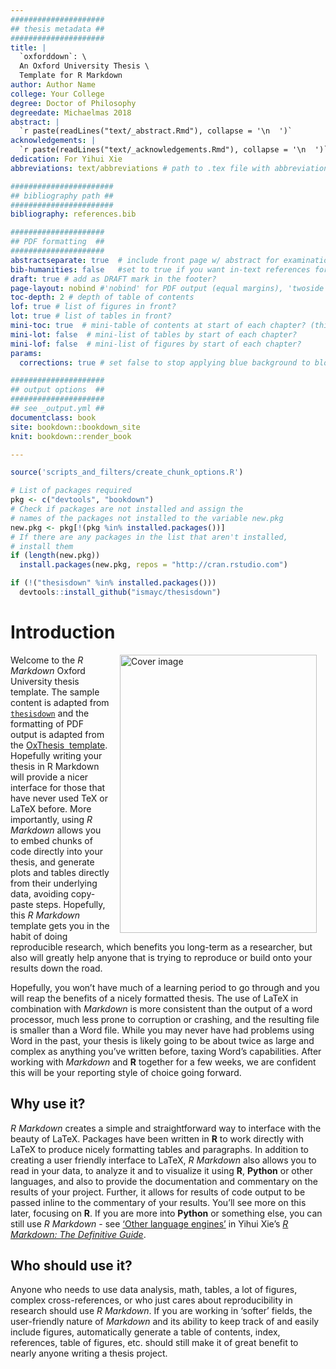 ```yaml
---
#####################
## thesis metadata ##
#####################
title: |
  `oxforddown`: \
  An Oxford University Thesis \
  Template for R Markdown
author: Author Name
college: Your College
degree: Doctor of Philosophy
degreedate: Michaelmas 2018
abstract: |
  `r paste(readLines("text/_abstract.Rmd"), collapse = '\n  ')`
acknowledgements: |
  `r paste(readLines("text/_acknowledgements.Rmd"), collapse = '\n  ')`
dedication: For Yihui Xie
abbreviations: text/abbreviations # path to .tex file with abbreviations

#######################
## bibliography path ##
#######################
bibliography: references.bib

#####################
## PDF formatting  ##
#####################
abstractseparate: true  # include front page w/ abstract for examination schools?
bib-humanities: false   #set to true if you want in-text references formatted as author-year
draft: true # add as DRAFT mark in the footer?
page-layout: nobind #'nobind' for PDF output (equal margins), 'twoside' for two-sided binding (mirror margins and blank pages), leave blank for one-sided binding (left margin > right margin)
toc-depth: 2 # depth of table of contents
lof: true # list of figures in front?
lot: true # list of tables in front?
mini-toc: true  # mini-table of contents at start of each chapter? (this just prepares it; you must also add \minitoc after the chapter titles)
mini-lot: false  # mini-list of tables by start of each chapter?
mini-lof: false  # mini-list of figures by start of each chapter?
params:
  corrections: true # set false to stop applying blue background to blocks of corrections

#####################
## output options  ##
#####################
## see _output.yml ##
documentclass: book
site: bookdown::bookdown_site
knit: bookdown::render_book

---
```


<!-- NOTE ON COMPILING YOUR THESIS:
For PDF output, click 'Build book' over on the Build tab. Output (and .tex) is stored as docs/_main.pdf

For gitbook output, go to the terminal (not the R console) and type 'make gitbook'. A set of HTML files is stored in docs/
-->

```r
source('scripts_and_filters/create_chunk_options.R')
```
<!-- NOTE ON CREATING NEW CHUNK OPTIONS: 
Include the create_chunk_options chunk above at the top of your index.Rmd file
This will include code to create additional chunk options you need (e.g. for adding author references to savequotes)
If you need to create additional chunk options do so in the file scripts/create_chunk_options.R
-->

```r
# List of packages required
pkg <- c("devtools", "bookdown")
# Check if packages are not installed and assign the
# names of the packages not installed to the variable new.pkg
new.pkg <- pkg[!(pkg %in% installed.packages())]
# If there are any packages in the list that aren't installed,
# install them
if (length(new.pkg))
  install.packages(new.pkg, repos = "http://cran.rstudio.com")

if (!("thesisdown" %in% installed.packages()))
  devtools::install_github("ismayc/thesisdown")
```



# Introduction {-}
\adjustmtc <!-- you must include this LaTeX command after unnumbered chapter and part headings to correct the counter on the mini table of contents -->

<!-- this adds an image for gitbook output -->
<img src="figures/cover.png" width="315" height="445" alt="Cover image" align="right" style="margin: 0 1em 0 1em" />

Welcome to the _R Markdown_ Oxford University thesis template. The sample content is adapted from [`thesisdown`](https://github.com/ismayc/thesisdown) and the formatting of PDF output is adapted from the [OxThesis \LaTeX\ template](https://github.com/mcmanigle/OxThesis). Hopefully writing your thesis in R Markdown will provide a nicer interface for those that have never used TeX or LaTeX before. More importantly, using _R Markdown_ allows you to embed chunks of code directly into your thesis, and generate plots and tables directly from their underlying data, avoiding copy-paste steps. Hopefully, this _R Markdown_ template gets you in the habit of doing reproducible research, which benefits you long-term as a researcher, but also will greatly help anyone that is trying to reproduce or build onto your results down the road.

Hopefully, you won't have much of a learning period to go through and you will reap the benefits of a nicely formatted thesis.  The use of LaTeX in combination with _Markdown_ is more consistent than the output of a word processor, much less prone to corruption or crashing, and the resulting file is smaller than a Word file. While you may never have had problems using Word in the past, your thesis is likely going to be about twice as large and complex as anything you've written before, taxing Word's capabilities.  After working with _Markdown_ and **R** together for a few weeks, we are confident this will be your reporting style of choice going forward.

## Why use it?
_R Markdown_ creates a simple and straightforward way to interface with the beauty of LaTeX.  Packages have been written in **R** to work directly with LaTeX to produce nicely formatting tables and paragraphs. In addition to creating a user friendly interface to LaTeX, _R Markdown_ also allows you to read in your data, to analyze it and to visualize it using **R**, **Python** or other languages, and also to provide the documentation and commentary on the results of your project.  Further, it allows for results of code output to be passed inline to the commentary of your results.  You'll see more on this later, focusing on **R**. If you are more into **Python** or something else, you can still use _R Markdown_ - see ['Other language engines'](https://bookdown.org/yihui/rmarkdown/language-engines.html) in Yihui Xie's [_R Markdown: The Definitive Guide_](https://bookdown.org/yihui/rmarkdown/language-engines.html).

<!-- 
Having your code and commentary all together in one place has a plethora of benefits!
-->

## Who should use it?
Anyone who needs to use data analysis, math, tables, a lot of figures, complex cross-references, or who just cares about reproducibility in research should use _R Markdown_. If you are working in 'softer' fields, the user-friendly nature of _Markdown_ and its ability to keep track of and easily include figures, automatically generate a table of contents, index, references, table of figures, etc. should still make it of great benefit to nearly anyone writing a thesis project.

